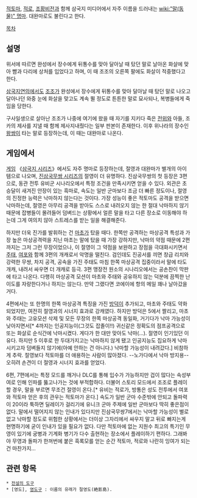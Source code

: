 {{{+1 絶影}}}

[[적토마]], [[적로]], [[조황비전]]과 함께 삼국지 미디어에서 자주 이름을 드러내는 [[wiki:"말(동물)" 명마]]. 대완마로도 불린다고 한다.

[[목차]]
== 설명 ==
위서에 따르면 완성에서 장수에게 뒤통수를 맞아 달아날 때 탔던 말로 날아온 화살에 맞아 뺨과 다리에 상처를 입었다고 하며, 이 때 조조의 오른쪽 팔에도 화살이 적중했다고 한다.

[[삼국지연의]]에서도 [[조조]]가 완성에서 장수에게 뒤통수를 맞아 달아날 때 탔던 말로 나오고 달아나던 와중 눈에 화살을 맞고도 계속 뛸 정도로 튼튼한 말로 묘사되나, 복병들에게 죽임을 당한다.

구사일생으로 살아난 조조가 나중에 여기에 왔을 때 자기를 지키다 죽은 [[전위]]와 아들, 조카의 제사를 지낼 때 함께 제사지내줬다는 일부 판본이 존재한다. 이후 위나라의 장수인 [[왕쌍]]이 타는 말로 등장하는데, 이 때는 대완마로 나온다.

== 게임에서 ==
[[게임]] 《[[삼국지 시리즈]]》에서도 자주 명마로 등장하는데, 절영과 대완마가 별개의 아이템으로 나오며, [[진삼국무쌍 시리즈]]의 절영이 더 유명하다. 진삼국무쌍의 첫 등장은 3편으로, 동관 전투 유비군 시나리오에서 특정 조건을 만족시키면 얻을 수 있다. 외관은 초승달이 새겨진 안장이 있는 흑마로, 속도는 일반 군마보다 조금 더 빠른 정도이나, 절영의 진정한 능력은 낙마하지 않는다는 것이다. 가장 성능이 좋은 적토마도 공격을 받으면 낙마하는데, 절영은 아무리 공격을 받아도 스스로 내려오지 않는 한 절대 낙마하지 않기 때문에 잡병들이 몰려들어 덤벼드는 상황에서 얼른 말을 타고 다른 장소로 이동해야 하는데 그게 여의치 않아 스트레스를 받는 일을 해결해준다.

하지만 더욱 진가를 발휘하는 건 [[마초]]가 탔을 때다. 한쪽만 공격하는 마상공격 특성과 가장 높은 마상공격력을 지닌 마초는 말에 탔을 때 가장 강하지만, 낙마의 약점 때문에 2편까지는 그저 그런 무장이었으나, 이 절영이 그 약점을 보완하고 장점을 극대화시키면서 [[주태]], [[여포]]와 함께 3편의 개캐로서 악명을 떨친다. 검인데도 진공서를 끼면 창급 리치와 강력한 무쌍, 차지 공격, 공속을 가진 주태도 마침 한쪽 마상공격 집중이라서 말에 타도 개캐, 내려서 싸우면 더 개캐로 등극. 3편 맹장전 원소의 시나리오에서는 공손찬이 막판에 타고 나온다. 다행히 마상공격 모션이 마초와 주태와 공유하지 않는 덕분에 끔찍한 난이도를 자랑한다거나 하지는 않는다. 만약 그랬다면 코에이에 항의 메일 꽤나 날아갔을 거다.

4편에서는 또 한명의 한쪽 마상공격 특징을 가진 [[방덕]]이 추가되고, 마초와 주태도 약화되었지만, 여전히 절영과의 시너지 효과로 강캐였다. 하지만 방덕은 5에서 짤리고, 마초와 주태는 고유모션 삭제 및 모든 무장의 한쪽 마상공격 동일화, 거기다가 낙마 가능성이 낮아지면서[* 4까지는 인공지능이(그것도 잡졸이!!) 귀신같은 정확도의 점프공격으로 또는 화살로 순식간에 낙마시켰다. 게다가 한 대만 맞아도 낙마(...). 절영이 인기있던 이유다. 하지만 5 이후로 한 두대가지고는 낙마하지 않게 됐고 인공지능도 집요하게 낙마시키고자 덤벼들지 않기에(아예 안하는 건 아니다.) 낙마할 가능성이 내려갔다.] 비참하게 추락. 절영보다 적토마를 더 애용하는 사람이 많아졌다. --노가다에서 낙마 방지용-- 오히려 손견이 더 절영과 시너지 효과를 얻었다.

6편, 7편에서는 특정 모드를 깨거나 DLC를 통해 입수가 가능하지만 겁이 많다는 속성부여로 인해 인파를 뚫고나가는 것에 부적합하다. 더불어 스토리 모드에서  조조로 플레이 할 경우, 말을 부르면 무조건 절영이 온다.[* 유비는 적로가, 방통은 성도 전투에서 여포와 적토마 얻은 후의 관우는 적토마가 온다.] 속도가 일반 군마 수준밖에 안되고 돌파력이 20이라 툭하면 딜레이가 걸리기에 유니크 군마 주제에 일반 군마보다 딱히 좋은점이 없다. 말에서 떨어지지 않는 인내가 있다지만 진삼국무쌍7에서는 낙마할 가능성이 별로 없고 낙마할 정도로 위험한 상황에서는 더이상 그자리에서 싸우지 말고 뒤로 빠지는게 현명하기에 굳이 인내가 있을 필요가 없다. 다만 적토마에 없는 지원수 최고의 특기인 무영이 있기에 궁병과 기계화 병기가 다수 출현하는 장소에서 플레이하기 편하다. 그래봐야 무영과 돌파가 한꺼번에 붙은 흑록모를 얻는 순간 적토마, 적로와 나란히 잉여가 되는건 마찬가지...

== 관련 항목 ==
 * [[전설의 도구]]
 * [영도], [[영도구]] : 이름의 유래가 절영도(絶影島).
